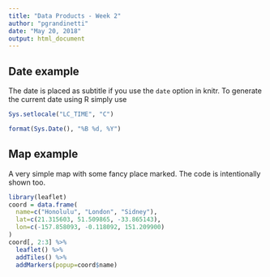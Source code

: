 ```yaml
---
title: "Data Products - Week 2"
author: "pgrandinetti"
date: "May 20, 2018"
output: html_document
---
```


## Date example

The date is placed as subtitle if you use the `date` option in knitr. To generate the current date using R simply use

```r
Sys.setlocale("LC_TIME", "C")
```
```r
format(Sys.Date(), "%B %d, %Y")
```

## Map example

A very simple map with some fancy place marked. The code is intentionally shown too.

```r
library(leaflet)
coord = data.frame(
  name=c("Honolulu", "London", "Sidney"),
  lat=c(21.315603, 51.509865, -33.865143),
  lon=c(-157.858093, -0.118092, 151.209900)
)
coord[, 2:3] %>%
  leaflet() %>%
  addTiles() %>%
  addMarkers(popup=coord$name)
```